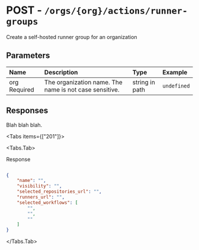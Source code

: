 
# POST - `/orgs/{org}/actions/runner-groups`

Create a self-hosted runner group for an organization

## Parameters

| Name | Description | Type | Example |
| :---- | :---- | :---- | :---- |
| org <span class="bg-blue-100 text-blue-800 text-xs font-medium me-2 px-2.5 py-0.5 rounded dark:bg-blue-900 dark:text-blue-300">Required</span> | The organization name. The name is not case sensitive. | string in path | `undefined` |

## Responses

Blah blah blah.

<Tabs items={["201"]}>

<Tabs.Tab>

Response

```json

{
    "name": "",
    "visibility": "",
    "selected_repositories_url": "",
    "runners_url": "",
    "selected_workflows": [
        "",
        "",
        ""
    ]
}

```

</Tabs.Tab>

</Tabs>